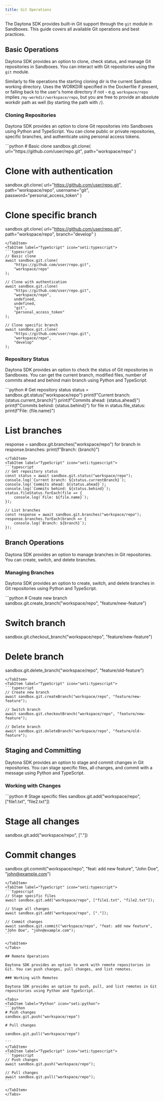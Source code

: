 ```yaml
---
title: Git Operations
---
```



The Daytona SDK provides built-in Git support through the `git` module in Sandboxes. This guide covers all available Git operations and best practices.

## Basic Operations

Daytona SDK provides an option to clone, check status, and manage Git repositories in Sandboxes. You can interact with Git repositories using the `git` module.

Similarly to file operations the starting cloning dir is the current Sandbox working directory. Uses the WORKDIR specified in
the Dockerfile if present, or falling back to the user's home directory if not - e.g. `workspace/repo` implies `/my-workdir/workspace/repo`, but you are free to provide an absolute workdir path as well (by starting the path with `/`).

### Cloning Repositories

Daytona SDK provides an option to clone Git repositories into Sandboxes using Python and TypeScript. You can clone public or private repositories, specific branches, and authenticate using personal access tokens.

<Tabs>
<TabItem label="Python" icon="seti:python">
```python
# Basic clone
sandbox.git.clone(
    url="https://github.com/user/repo.git",
    path="workspace/repo"
)

# Clone with authentication

sandbox.git.clone(
    url="https://github.com/user/repo.git",
    path="workspace/repo",
    username="git",
    password="personal_access_token"
)

# Clone specific branch

sandbox.git.clone(
    url="https://github.com/user/repo.git",
    path="workspace/repo",
    branch="develop"
)

````
</TabItem>
<TabItem label="TypeScript" icon="seti:typescript">
```typescript
// Basic clone
await sandbox.git.clone(
    "https://github.com/user/repo.git",
    "workspace/repo"
);

// Clone with authentication
await sandbox.git.clone(
    "https://github.com/user/repo.git",
    "workspace/repo",
    undefined,
    undefined,
    "git",
    "personal_access_token"
);

// Clone specific branch
await sandbox.git.clone(
    "https://github.com/user/repo.git",
    "workspace/repo",
    "develop"
);
````

</TabItem>
</Tabs>

### Repository Status

Daytona SDK provides an option to check the status of Git repositories in Sandboxes. You can get the current branch, modified files, number of commits ahead and behind main branch using Python and TypeScript.

<Tabs>
<TabItem label="Python" icon="seti:python">
```python
# Get repository status
status = sandbox.git.status("workspace/repo")
print(f"Current branch: {status.current_branch}")
print(f"Commits ahead: {status.ahead}")
print(f"Commits behind: {status.behind}")
for file in status.file_status:
    print(f"File: {file.name}")

# List branches

response = sandbox.git.branches("workspace/repo")
for branch in response.branches:
    print(f"Branch: {branch}")

````
</TabItem>
<TabItem label="TypeScript" icon="seti:typescript">
```typescript
// Get repository status
const status = await sandbox.git.status("workspace/repo");
console.log(`Current branch: ${status.currentBranch}`);
console.log(`Commits ahead: ${status.ahead}`);
console.log(`Commits behind: ${status.behind}`);
status.fileStatus.forEach(file => {
    console.log(`File: ${file.name}`);
});

// List branches
const response = await sandbox.git.branches("workspace/repo");
response.branches.forEach(branch => {
    console.log(`Branch: ${branch}`);
});
````

</TabItem>
</Tabs>

## Branch Operations

Daytona SDK provides an option to manage branches in Git repositories. You can create, switch, and delete branches.

### Managing Branches

Daytona SDK provides an option to create, switch, and delete branches in Git repositories using Python and TypeScript.

<Tabs>
<TabItem label="Python" icon="seti:python">
```python
# Create new branch
sandbox.git.create_branch("workspace/repo", "feature/new-feature")

# Switch branch

sandbox.git.checkout_branch("workspace/repo", "feature/new-feature")

# Delete branch

sandbox.git.delete_branch("workspace/repo", "feature/old-feature")

````
</TabItem>
<TabItem label="TypeScript" icon="seti:typescript">
```typescript
// Create new branch
await sandbox.git.createBranch("workspace/repo", "feature/new-feature");

// Switch branch
await sandbox.git.checkoutBranch("workspace/repo", "feature/new-feature");

// Delete branch
await sandbox.git.deleteBranch("workspace/repo", "feature/old-feature");
````

</TabItem>
</Tabs>

## Staging and Committing

Daytona SDK provides an option to stage and commit changes in Git repositories. You can stage specific files, all changes, and commit with a message using Python and TypeScript.

### Working with Changes

<Tabs>
<TabItem label="Python" icon="seti:python">
```python
# Stage specific files
sandbox.git.add("workspace/repo", ["file1.txt", "file2.txt"])

# Stage all changes

sandbox.git.add("workspace/repo", ["."])

# Commit changes

sandbox.git.commit("workspace/repo", "feat: add new feature", "John Doe", "john@example.com")

````
</TabItem>
<TabItem label="TypeScript" icon="seti:typescript">
```typescript
// Stage specific files
await sandbox.git.add("workspace/repo", ["file1.txt", "file2.txt"]);

// Stage all changes
await sandbox.git.add("workspace/repo", ["."]);

// Commit changes
await sandbox.git.commit("workspace/repo", "feat: add new feature", "John Doe", "john@example.com");
```

</TabItem>
</Tabs>

## Remote Operations

Daytona SDK provides an option to work with remote repositories in Git. You can push changes, pull changes, and list remotes.

### Working with Remotes

Daytona SDK provides an option to push, pull, and list remotes in Git repositories using Python and TypeScript.

<Tabs>
<TabItem label="Python" icon="seti:python">
```python
# Push changes
sandbox.git.push("workspace/repo")

# Pull changes

sandbox.git.pull("workspace/repo")

```
</TabItem>
<TabItem label="TypeScript" icon="seti:typescript">
```typescript
// Push changes
await sandbox.git.push("workspace/repo");

// Pull changes
await sandbox.git.pull("workspace/repo");
```

</TabItem>
</Tabs>